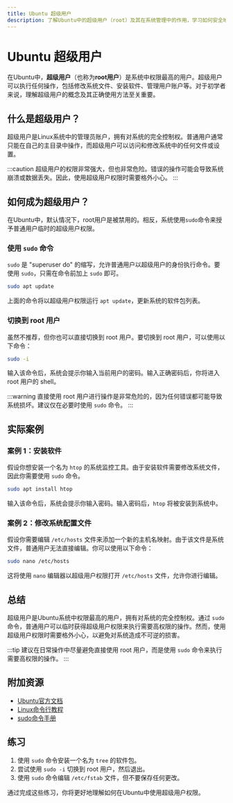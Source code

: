 ```yaml
---
title: Ubuntu 超级用户
description: 了解Ubuntu中的超级用户（root）及其在系统管理中的作用，学习如何安全地使用超级用户权限。
---
```


# Ubuntu 超级用户

在Ubuntu中，**超级用户**（也称为**root用户**）是系统中权限最高的用户。超级用户可以执行任何操作，包括修改系统文件、安装软件、管理用户账户等。对于初学者来说，理解超级用户的概念及其正确使用方法至关重要。

## 什么是超级用户？

超级用户是Linux系统中的管理员账户，拥有对系统的完全控制权。普通用户通常只能在自己的主目录中操作，而超级用户可以访问和修改系统中的任何文件或设置。

:::caution
超级用户的权限非常强大，但也非常危险。错误的操作可能会导致系统崩溃或数据丢失。因此，使用超级用户权限时需要格外小心。
:::

## 如何成为超级用户？

在Ubuntu中，默认情况下，root用户是被禁用的。相反，系统使用`sudo`命令来授予普通用户临时的超级用户权限。

### 使用 `sudo` 命令

`sudo` 是 "superuser do" 的缩写，允许普通用户以超级用户的身份执行命令。要使用 `sudo`，只需在命令前加上 `sudo` 即可。

```bash
sudo apt update
```

上面的命令将以超级用户权限运行 `apt update`，更新系统的软件包列表。

### 切换到 root 用户

虽然不推荐，但你也可以直接切换到 root 用户。要切换到 root 用户，可以使用以下命令：

```bash
sudo -i
```

输入该命令后，系统会提示你输入当前用户的密码。输入正确密码后，你将进入 root 用户的 shell。

:::warning
直接使用 root 用户进行操作是非常危险的，因为任何错误都可能导致系统损坏。建议仅在必要时使用 `sudo` 命令。
:::

## 实际案例

### 案例 1：安装软件

假设你想安装一个名为 `htop` 的系统监控工具。由于安装软件需要修改系统文件，因此你需要使用 `sudo` 命令。

```bash
sudo apt install htop
```

输入该命令后，系统会提示你输入密码。输入密码后，`htop` 将被安装到系统中。

### 案例 2：修改系统配置文件

假设你需要编辑 `/etc/hosts` 文件来添加一个新的主机名映射。由于该文件是系统文件，普通用户无法直接编辑。你可以使用以下命令：

```bash
sudo nano /etc/hosts
```

这将使用 `nano` 编辑器以超级用户权限打开 `/etc/hosts` 文件，允许你进行编辑。

## 总结

超级用户是Ubuntu系统中权限最高的用户，拥有对系统的完全控制权。通过 `sudo` 命令，普通用户可以临时获得超级用户权限来执行需要高权限的操作。然而，使用超级用户权限时需要格外小心，以避免对系统造成不可逆的损害。

:::tip
建议在日常操作中尽量避免直接使用 root 用户，而是使用 `sudo` 命令来执行需要高权限的操作。
:::

## 附加资源

- [Ubuntu官方文档](https://help.ubuntu.com/)
- [Linux命令行教程](https://linuxcommand.org/)
- [sudo命令手册](https://man7.org/linux/man-pages/man8/sudo.8.html)

## 练习

1. 使用 `sudo` 命令安装一个名为 `tree` 的软件包。
2. 尝试使用 `sudo -i` 切换到 root 用户，然后退出。
3. 使用 `sudo` 命令编辑 `/etc/fstab` 文件，但不要保存任何更改。

通过完成这些练习，你将更好地理解如何在Ubuntu中使用超级用户权限。